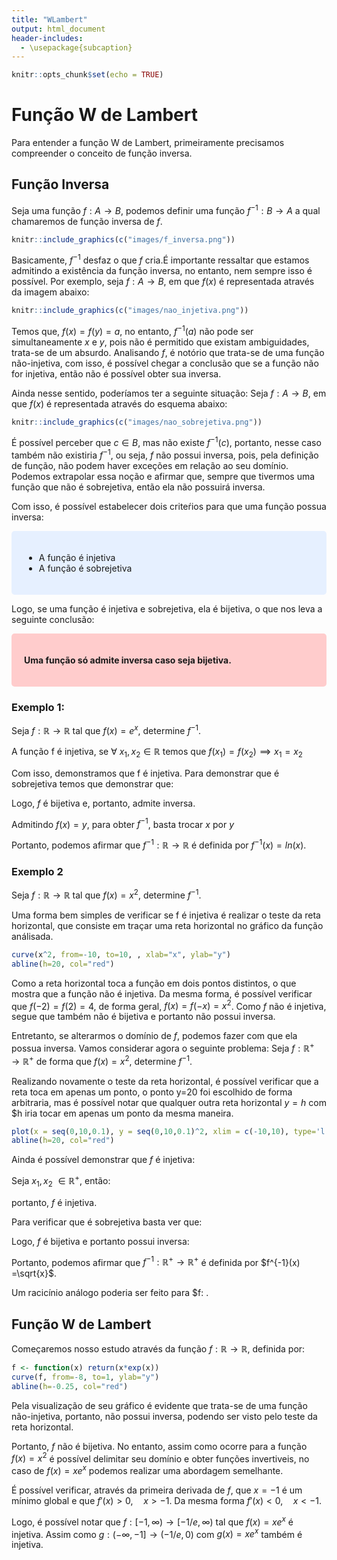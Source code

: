 ```yaml
---
title: "WLambert"
output: html_document
header-includes:
  - \usepackage{subcaption}
---
```


```r
knitr::opts_chunk$set(echo = TRUE)
```


# Função W de Lambert

Para entender a função W de Lambert, primeiramente precisamos compreender o conceito de função inversa. 

## Função Inversa

Seja uma função $f: A \rightarrow B$, podemos definir uma função $f^{-1}: B \rightarrow A$ a qual chamaremos de função inversa de $f$. 



```r
knitr::include_graphics(c("images/f_inversa.png"))
```

Basicamente, $f^{-1}$ desfaz o que $f$ cria.É importante ressaltar que estamos admitindo a existência da função inversa, no entanto, nem sempre isso é possível. Por exemplo, seja $f: A \rightarrow B$, em que $f(x)$ é representada através da imagem abaixo:

```r
knitr::include_graphics(c("images/nao_injetiva.png"))
```

Temos que, $f(x) = f(y) = a$, no entanto,  $f^{-1}(a)$ não pode ser simultaneamente $x$ e $y$, pois não é permitido que existam ambiguidades, trata-se de um absurdo. Analisando $f$, é notório que trata-se de uma função não-injetiva, com isso, é possível chegar a conclusão que se a função não for injetiva, então não é possível obter sua inversa.

Ainda nesse sentido, poderíamos ter a seguinte situação: Seja $f: A \rightarrow B$, em que $f(x)$ é representada através do esquema abaixo:


```r
knitr::include_graphics(c("images/nao_sobrejetiva.png"))
```

É possível perceber que $c \in B$, mas não existe $f^{-1}(c)$, portanto, nesse caso também não existiria $f^{-1}$, ou seja, $f$ não possui inversa, pois, pela definição de função, não podem haver exceções em relação ao seu domínio. Podemos extrapolar essa noção e afirmar que, sempre que tivermos uma função que não é sobrejetiva, então ela não possuirá inversa.

Com isso, é possível estabelecer dois criteŕios para que uma função possua inversa:

<style>
div.blue { background-color:#e6f0ff; border-radius: 5px; padding: 20px;}
</style>
<div class = "blue">

- A função é injetiva
- A função é sobrejetiva

</div>


Logo, se uma função é injetiva e sobrejetiva, ela é bijetiva, o que nos leva a seguinte conclusão:

<style>
div.red{ background-color:#ffcccc; border-radius: 5px; padding: 20px;}
</style>
<div class = "red">

**Uma função só admite inversa caso seja bijetiva.**

</div>

### Exemplo 1:

Seja $f: \mathbb{R} \rightarrow \mathbb{R}$ tal que $f(x) = e^x$, determine $f^{-1}$.




A função f é injetiva, se $\forall \ x_1, x_2 \in \mathbb{R}$ temos que $f(x_1) = f(x_2) \implies x_1 = x_2$

\begin{gather*}
f(x_1) = e^{x_1}\\
f(x_2) = e^{x_2}
\end{gather*}

\begin{align*}
f(x_1) &= f(x_2)\\
e^{x_1} &= e^{x^2}\\
ln(e^{x_1}) &= ln(e^{x_1})\\
x_1 &= x_2
\end{align*}

Com isso, demonstramos que f é injetiva. Para demonstrar que é sobrejetiva temos que demonstrar que:
\begin{equation}
\forall y \in \mathbb{R}, \exists x \in \mathbb{R}, \text{ tal que } f(x) = y.
\end{equation}

\begin{gather*}
y = e^x\\
x = ln(y)\\
\end{gather*}

\begin{align*}
f(x) &= f(ln(y))\\
&= e^{ln(y)}\\
&= y
\end{align*}

Logo, $f$ é bijetiva e, portanto, admite inversa.

Admitindo $f(x) = y$, para obter $f^{-1}$, basta trocar $x$ por $y$

\begin{gather*}
y = e^x\\
x = e^y\\
y = ln(x)
\end{gather*}

Portanto, podemos afirmar que $f^{-1}: \mathbb{R} \rightarrow \mathbb{R}$ é definida por $f^{-1}(x) =ln(x)$.

### Exemplo 2

Seja $f: \mathbb{R} \rightarrow \mathbb{R}$ tal que $f(x) = x^2$, determine $f^{-1}$.

Uma forma bem simples de verificar se f é injetiva é realizar o teste da reta horizontal, que consiste em traçar uma reta horizontal no gráfico da função análisada.

```r
curve(x^2, from=-10, to=10, , xlab="x", ylab="y")
abline(h=20, col="red")
```

Como a reta horizontal toca a função em dois pontos distintos, o que mostra que a função não é injetiva. Da mesma forma, é possível verificar que $f(-2)=f(2) =4$, de forma geral, $f(x) = f(-x) = x^2$. Como $f$ não é injetiva, segue que também não é bijetiva e portanto não possui inversa.

Entretanto, se alterarmos o domínio de $f$, podemos fazer com que ela possua inversa. Vamos considerar agora o seguinte problema: Seja $f: \mathbb{R^+} \rightarrow \mathbb{R^+}$ de forma que $f(x) = x^2$, determine $f^{-1}$.

Realizando novamente o teste da reta horizontal, é possível verificar que a reta toca em apenas um ponto, o ponto y=20 foi escolhido de forma arbitraria, mas é possível notar que qualquer outra reta horizontal $y=h$ com $h \in \mathbb{R^+} iria tocar em apenas um ponto da mesma maneira.

```r

plot(x = seq(0,10,0.1), y = seq(0,10,0.1)^2, xlim = c(-10,10), type='l', xlab = "x", ylab = "y")
abline(h=20, col="red")
```

Ainda é possível demonstrar que $f$ é injetiva:

Seja $x_1, x_2\ \in \mathbb{R^+}$, então:
\begin{gather*}
f(x_1) = x_1^2\\
f(x_2) = x_2^2
\end{gather*}

\begin{align*}
f(x_1) &= f(x_2)\\
x_1^2 &= x_2^2\\
\sqrt{x_1^2} &= \sqrt{x_2^2}\\
x_1 &= x_2
\end{align*}

portanto, $f$ é injetiva.

Para verificar que é sobrejetiva basta ver que:

\begin{align*}
y &= x^2\\
x &= \sqrt{y}\\
f(\sqrt{y}) &= \sqrt{y}^2\\
f(\sqrt{y}) &= y\\
\end{align*}

Logo, $f$ é bijetiva e portanto possui inversa:

\begin{align*}
y &= x^2\\
x &= y^2\\
y &= \sqrt{x}
\end{align*}

Portanto, podemos afirmar que $f^{-1}: \mathbb{R^+} \rightarrow \mathbb{R^+}$ é definida por $f^{-1}(x) =\sqrt{x}$.

Um racicínio análogo poderia ser feito para $f: \mathbb{R^-} \rightarrow \mathbb{R^+}.

## Função W de Lambert

Começaremos nosso estudo através da função $f: \mathbb{R} \rightarrow \mathbb{R}$, definida por:

\begin{equation}
 f(x) = xe^x
\end{equation}

```r

f <- function(x) return(x*exp(x))
curve(f, from=-8, to=1, ylab="y")
abline(h=-0.25, col="red")
```

Pela visualização de seu gráfico é evidente que trata-se de uma função não-injetiva, portanto, não possui inversa, podendo ser visto pelo teste da reta horizontal.

Portanto, $f$ não é bijetiva. No entanto, assim como ocorre para a função $f(x) = x^2$ é possível delimitar seu domínio e obter funções invertiveis, no caso de $f(x) = xe^x$ podemos realizar uma abordagem semelhante.

É possível verificar, através da primeira derivada de $f$, que $x=-1$ é um mínimo global e que $f'(x)>0,\quad x>-1$. Da mesma forma $f'(x)<0,\quad x<-1$.

Logo, é possível notar que $f: [-1, \infty) \rightarrow [-1/e, \infty)$ tal que $f(x) = xe^x$ é injetiva. Assim como $g: (-\infty, -1] \rightarrow (-1/e, 0)$ com $g(x)= xe^x$ também é injetiva.



